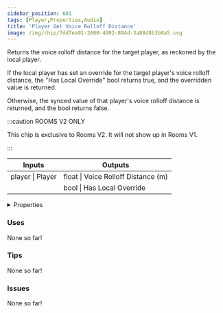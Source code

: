 ```yaml
---
sidebar_position: 601
tags: [Player,Properties,Audio]
title: 'Player Get Voice Rolloff Distance'
image: /img/chip/7dd7ea91-2600-4002-804d-3a88d8b3b8a5.svg
---
```


Returns the voice rolloff distance for the target player, as reckoned by the local player.

If the local player has set an override for the target player's voice rolloff distance, the "Has Local Override" bool returns true, and the overridden value is returned.

Otherwise, the synced value of that player's voice rolloff distance is returned, and the bool returns false.

:::caution ROOMS V2 ONLY

This chip is exclusive to Rooms V2. It will not show up in Rooms V1.

:::


<IChip uuid="7dd7ea91-2600-4002-804d-3a88d8b3b8a5"/>

<table><thead><tr><th>Inputs</th><th>Outputs</th></tr></thead><tbody><tr><td>player | Player</td><td>float | Voice Rolloff Distance (m)</td></tr><tr><td /><td>bool | Has Local Override</td></tr></tbody></table>

<details>
  <summary>Properties</summary>
  <div>
    <div>
    <table>
      <tbody>
        <tr>
          <td>Is beta required?</td>
          <td>No</td>
        </tr>
        <tr>
          <td>Is chip a trolling risk?</td>
          <td>No</td>
        </tr>
        <tr>
          <td>Is chip a role assignment risk?</td>
          <td>No</td>
        </tr>
        <tr>
          <td>Chip UUID</td>
          <td>7dd7ea91-2600-4002-804d-3a88d8b3b8a5</td>
        </tr>
        <tr>
          <td>Room availability</td>
          <td>Rooms V2 only</td>
        </tr>
      </tbody>
    </table>
    </div>
  </div>
</details>

### Uses

None so far!

### Tips

None so far!

### Issues

None so far!